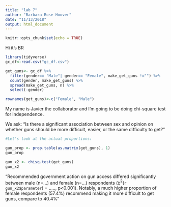 ```yaml
---
title: "lab 7"
author: "Barbara Rose Hoover"
date: "11/13/2018"
output: html_document
---
```


```r
knitr::opts_chunk$set(echo = TRUE)
```
Hi it's BR
```r
library(tidyverse)
gc_df<-read.csv("gc_df.csv")

```

```r
get_guns<- gc_df %>% 
  filter(gender== "Male"| gender== "Female", make_get_guns !="") %>% 
  count(gender, make_get_guns) %>% 
  spread(make_get_guns, n) %>% 
  select(-gender)

rownames(get_guns)<-c("Female", "Male")

```

My name is Javier the collaborator and I'm going to be doing chi-square test for independence. 

We ask: "Is there a significant association between sex and opinion on whether guns should be more difficult, easier, or the same difficulty to get?" 

```r
#Let's look at the actual proportions: 

gun_prop <- prop.table(as.matrix(get_guns), 1)
gun_prop 

gun_x2 <- chisq.test(get_guns)
gun_x2
```

"Recommended government action on gun access differed significantly between male (n=...) and female (n=...) respondents ($\chi^2$(`r gun_x2$parameter`) = ....., p<0.001). Notably, a much higher proportion of female respondents (57.4%) recommend making it more difficult to get guns, compare to 40.4%"
